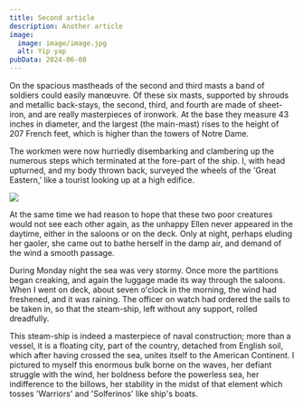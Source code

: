 ```yaml
---
title: Second article
description: Another article
image:
  image: image/image.jpg
  alt: Yip yap
pubData: 2024-06-08
---
```


On the spacious mastheads of the second and third masts a band of soldiers could easily manœuvre. Of these six masts, supported by shrouds and metallic back-stays, the second, third, and fourth are made of sheet-iron, and are really masterpieces of ironwork. At the base they measure 43 inches in diameter, and the largest (the main-mast) rises to the height of 207 French feet, which is higher than the towers of Notre Dame.

The workmen were now hurriedly disembarking and clambering up the numerous steps which terminated at the fore-part of the ship. I, with head upturned, and my body thrown back, surveyed the wheels of the 'Great Eastern,' like a tourist looking up at a high edifice.

![](image.jpg)

<Card
  title="This is a link"
  body="Click on this link to visit the link"
  href="https://bbc.co.uk"
/>

At the same time we had reason to hope that these two poor creatures would not see each other again, as the unhappy Ellen never appeared in the daytime, either in the saloons or on the deck. Only at night, perhaps eluding her gaoler, she came out to bathe herself in the damp air, and demand of the wind a smooth passage.

During Monday night the sea was very stormy. Once more the partitions began creaking, and again the luggage made its way through the saloons. When I went on deck, about seven o'clock in the morning, the wind had freshened, and it was raining. The officer on watch had ordered the sails to be taken in, so that the steam-ship, left without any support, rolled dreadfully.

This steam-ship is indeed a masterpiece of naval construction; more than a vessel, it is a floating city, part of the country, detached from English soil, which after having crossed the sea, unites itself to the American Continent. I pictured to myself this enormous bulk borne on the waves, her defiant struggle with the wind, her boldness before the powerless sea, her indifference to the billows, her stability in the midst of that element which tosses 'Warriors' and 'Solferinos' like ship's boats.
